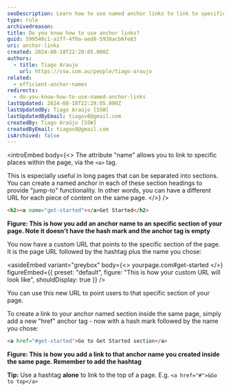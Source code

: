 ```yaml
---
seoDescription: Learn how to use named anchor links to link to specific places within a page, providing "jump-to" functionality and customizable URLs
type: rule
archivedreason:
title: Do you know how to use anchor links?
guid: 599548c1-a1ff-4f0a-aed8-5938acb6fe83
uri: anchor-links
created: 2024-08-18T22:28:05.000Z
authors:
  - title: Tiago Araujo
    url: https://ssw.com.au/people/tiago-araujo
related:
  - efficient-anchor-names
redirects:
  - do-you-know-how-to-use-named-anchor-links
lastUpdated: 2024-08-18T22:28:05.000Z
lastUpdatedBy: Tiago Araújo [SSW]
lastUpdatedByEmail: tiagov8@gmail.com
createdBy: Tiago Araújo [SSW]
createdByEmail: tiagov8@gmail.com
isArchived: false
---
```


<introEmbed
  body={<>
The attribute "name" allows you to link to specific places within the page, via the `<a>` tag.

This is especially useful in long pages that can be separated into sections. You can create a named anchor in each of these section headings to provide "jump-to" functionality. In other words, you can have a different URL for each piece of content on the same page.
  </>}
/>
```html
<h2><a name="get-started"></a>Get Started</h2>
```

**Figure: This is how you add an anchor name to an specific section of your page. Note it doesn't have the hash mark and the anchor tag is empty**

You now have a custom URL that points to the specific section of the page. It is the page URL followed by the hashtag plus the name you chose:

<asideEmbed
  variant="greybox"
  body={<>
    yourpage.com#get-started
  </>}
  figureEmbed={{
    preset: "default",
    figure: "This is how your custom URL will look like",
    shouldDisplay: true
  }}
/>

You can use this new URL to point users to that specific section of your page.

To create a link to your anchor named section inside the same page, simply add a new "href" anchor tag - now with a hash mark followed by the name you chose:

```html
<a href="#get-started">Go to Get Started section</a>
```

**Figure: This is how you add a link to that anchor name you created inside the same page. Remember to add the hashtag**

**Tip:** Use a hashtag **alone** to link to the top of a page. E.g. `<a href="#">&Go to top</a>`
